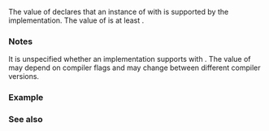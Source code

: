 {{cpp/experimental/title|n=simd_abi::|max_fixed_size}}
{{cpp/experimental/simd/navbar}}

{{ddcl|header=experimental/simd|since=parallelism_ts_2|1=
template&lt; class T &gt;
constexpr int max_fixed_size = /*implementation-defined*/;
}}

The value of {{c|max_fixed_size&lt;T&gt;}} declares that an instance of {{c|simd&lt;T, fixed_size&lt;N&gt;&gt;}} with {{c|1=N &lt;= max_fixed_size&lt;T&gt;}} is supported by the implementation. The value of {{c|max_fixed_size&lt;T&gt;}} is at least {{c|32}}.

===Notes===
It is unspecified whether an implementation supports {{c|simd&lt;T, fixed_size&lt;N&gt;&gt;}} with {{c|N &gt; max_fixed_size&lt;T&gt;}}. The value of {{c|max_fixed_size&lt;T&gt;}} may depend on compiler flags and may change between different compiler versions.

===Example===
{{example
|code=
#include &lt;cstdint&gt;
#include &lt;experimental/simd&gt;
#include &lt;iostream&gt;
namespace stq = std::experimental;

int main()
{
    std::cout &lt;&lt; stq::simd_abi::max_fixed_size&lt;std::uint8_t&gt; &lt;&lt; ' ';
    std::cout &lt;&lt; stq::simd_abi::max_fixed_size&lt;std::uint64_t&gt; &lt;&lt; ' ';
    std::cout &lt;&lt; stq::simd_abi::max_fixed_size&lt;float&gt; &lt;&lt; ' ';
    std::cout &lt;&lt; stq::simd_abi::max_fixed_size&lt;long double&gt; &lt;&lt; '\n';
}
|p=true
|output=
32 32 32 32
}}

===See also===
{{dsc begin}}
{{dsc inc|cpp/experimental/simd/dsc fixed_size}}
{{dsc end}}

{{langlinks|ja|zh}}